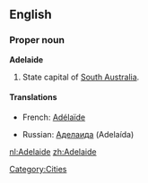==English==

===Proper noun===
'''Adelaide'''
#State capital of [[South Australia]].

====Translations====
{{top}}
*French: [[Adélaïde]]
{{mid}}
*Russian: [[Аделаида]] (Adelaída) {{f}}
{{bottom}}

[[Category:Cities]]

[[nl:Adelaide]]
[[zh:Adelaide]]